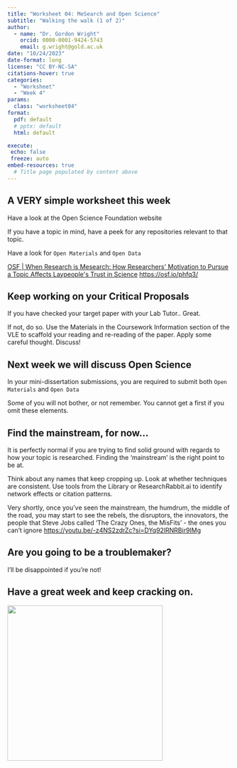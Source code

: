 ```yaml
---
title: "Worksheet 04: MeSearch and Open Science"
subtitle: "Walking the walk (1 of 2)"
author: 
  - name: "Dr. Gordon Wright"
    orcid: 0000-0001-9424-5743
    email: g.wright@gold.ac.uk
date: "10/24/2023"
date-format: long
license: "CC BY-NC-SA"
citations-hover: true
categories: 
  - "Worksheet"
  - "Week 4"
params:
  class: "worksheet04"
format: 
  pdf: default
  # pptx: default
  html: default

execute:
 echo: false
 freeze: auto
embed-resources: true
  # Title page populated by content above
---
```


## A VERY simple worksheet this week

Have a look at the Open Science Foundation website

If you have a topic in mind, have a peek for any repositories relevant
to that topic.

Have a look for `Open Materials` and `Open Data`

[OSF \| When Research is Mesearch: How Researchers\' Motivation to
Pursue a Topic Affects Laypeople\'s Trust in
Science](https://osf.io/phfq3/)
[https://osf.io/phfq3/](http://127.0.0.1:26677/#0 "https://osf.io/phfq3/")

## Keep working on your Critical Proposals

If you have checked your target paper with your Lab Tutor.. Great.

If not, do so. Use the Materials in the Coursework Information section
of the VLE to scaffold your reading and re-reading of the paper. Apply
some careful thought. Discuss!

## Next week we will discuss Open Science

In your mini-dissertation submissions, you are required to submit both
`Open Materials` and `Open Data`

Some of you will not bother, or not remember. You cannot get a first if
you omit these elements.

## Find the mainstream, for now...

It is perfectly normal if you are trying to find solid ground with
regards to how your topic is researched. Finding the 'mainstream' is the
right point to be at.

Think about any names that keep cropping up. Look at whether techniques
are consistent. Use tools from the Library or ResearchRabbit.ai to
identify network effects or citation patterns.

Very shortly, once you've seen the mainstream, the humdrum, the middle
of the road, you may start to see the rebels, the disruptors, the
innovators, the people that Steve Jobs called 'The Crazy Ones, the
MisFits' - the ones you can't ignore
<https://youtu.be/-z4NS2zdrZc?si=DYq92lRNRBir9IMg>

## Are you going to be a troublemaker? 

I'll be disappointed if you're not!

## Have a great week and keep cracking on.

![](images/Prodigy.png){fig-align="center" width="350"}
